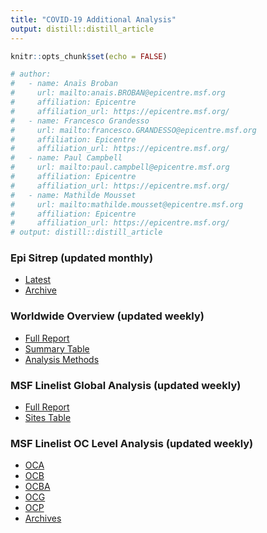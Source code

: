 ```yaml
---
title: "COVID-19 Additional Analysis"
output: distill::distill_article
---
```


```r
knitr::opts_chunk$set(echo = FALSE)

# author:
#   - name: Anaïs Broban 
#     url: mailto:anais.BROBAN@epicentre.msf.org
#     affiliation: Epicentre
#     affiliation_url: https://epicentre.msf.org/
#   - name: Francesco Grandesso
#     url: mailto:francesco.GRANDESSO@epicentre.msf.org
#     affiliation: Epicentre
#     affiliation_url: https://epicentre.msf.org/
#   - name: Paul Campbell
#     url: mailto:paul.campbell@epicentre.msf.org
#     affiliation: Epicentre
#     affiliation_url: https://epicentre.msf.org/
#   - name: Mathilde Mousset
#     url: mailto:mathilde.mousset@epicentre.msf.org
#     affiliation: Epicentre
#     affiliation_url: https://epicentre.msf.org/
# output: distill::distill_article
```

### **Epi Sitrep** (updated monthly)
- [Latest](episitreps/latest.pdf)
- [Archive](episitreps/archive/)

### **Worldwide Overview** (updated weekly)
- [Full Report](addtional_episitrep_outputs_worldwide/)
- [Summary Table](tables_world_summary/)
- [Analysis Methods](analysis_methods_2020-08-20.html)

### **MSF Linelist Global Analysis** (updated weekly)
- [Full Report](additional_episitrep_outputs_msf/)
- [Sites Table](tables_msf_sites/)

### **MSF Linelist OC Level Analysis** (updated weekly)
- [OCA](additional_episitrep_outputs_oc/OCA/)
- [OCB](additional_episitrep_outputs_oc/OCB/)
- [OCBA](additional_episitrep_outputs_oc/OCBA/)
- [OCG](additional_episitrep_outputs_oc/OCG/)
- [OCP](additional_episitrep_outputs_oc/OCP/)
- [Archives](additional_episitrep_outputs_oc/archive/)